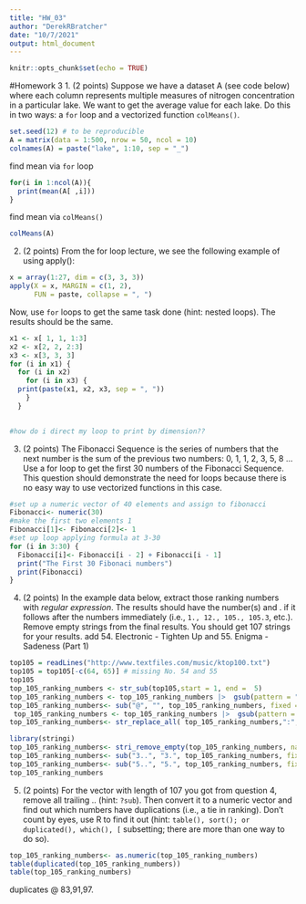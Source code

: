 ```yaml
---
title: "HW_03"
author: "DerekRBratcher"
date: "10/7/2021"
output: html_document
---
```


```r
knitr::opts_chunk$set(echo = TRUE)
```

#Homework 3
1. (2 points) Suppose we have a dataset A (see code below) where each column represents multiple measures of nitrogen concentration in a particular lake. We want to get the average value for each lake. Do this in two ways: a `for` loop and a vectorized function `colMeans()`.
```r
set.seed(12) # to be reproducible
A = matrix(data = 1:500, nrow = 50, ncol = 10)
colnames(A) = paste("lake", 1:10, sep = "_")
```

find mean via `for` loop
```r
for(i in 1:ncol(A)){
  print(mean(A[ ,i]))
}
```
 find mean via `colMeans()`
 

```r
colMeans(A)
```
2. (2 points) From the for loop lecture, we see the following example of using apply():
 
```r
x = array(1:27, dim = c(3, 3, 3))
apply(X = x, MARGIN = c(1, 2), 
      FUN = paste, collapse = ", ")
```
Now, use `for` loops to get the same task done (hint: nested loops). The results should be the same. 

```r
x1 <- x[ 1, 1, 1:3]
x2 <- x[2, 2, 2:3]
x3 <- x[3, 3, 3]
for (i in x1) {
  for (i in x2) 
    for (i in x3) {
  print(paste(x1, x2, x3, sep = ", "))
    }
  }
  

#how do i direct my loop to print by dimension??
```



3. (2 points) The Fibonacci Sequence is the series of numbers that the next number is the sum of the previous two numbers: 0, 1, 1, 2, 3, 5, 8 … Use a for loop to get the first 30 numbers of the Fibonacci Sequence. This question should demonstrate the need for loops because there is no easy way to use vectorized functions in this case.

```r
#set up a numeric vector of 40 elements and assign to fibonacci
Fibonacci<- numeric(30)
#make the first two elements 1
Fibonacci[1]<- Fibonacci[2]<- 1
#set up loop applying formula at 3-30
for (i in 3:30) { 
  Fibonacci[i]<- Fibonacci[i - 2] + Fibonacci[i - 1]
  print("The First 30 Fibonaci numbers")
  print(Fibonacci)
}


```
4. (2 points) In the example data below, extract those ranking numbers with _regular expression_. The results should have the number(s) and . if it follows after the numbers immediately (i.e., `1., 12., 105., 105.3`, etc.). Remove empty strings from the final results. You should get 107 strings for your results. 
add 54. Electronic - Tighten Up and 55. Enigma - Sadeness (Part 1)
```r
top105 = readLines("http://www.textfiles.com/music/ktop100.txt")
top105 = top105[-c(64, 65)] # missing No. 54 and 55
top105
top_105_ranking_numbers <- str_sub(top105,start = 1, end =  5)
top_105_ranking_numbers <- top_105_ranking_numbers |>  gsub(pattern = "[[:alpha:]]",replacement =  " ", x = top_105_ranking_numbers)
top_105_ranking_numbers<- sub("@", "", top_105_ranking_numbers, fixed = TRUE)
 top_105_ranking_numbers <- top_105_ranking_numbers |>  gsub(pattern = "[[:blank:]]",replacement =  "", x = top_105_ranking_numbers)
top_105_ranking_numbers<- str_replace_all( top_105_ranking_numbers,":", "")

library(stringi)
top_105_ranking_numbers<- stri_remove_empty(top_105_ranking_numbers, na_empty = FALSE)
top_105_ranking_numbers<- sub("3..", "3.", top_105_ranking_numbers, fixed = TRUE)
top_105_ranking_numbers<- sub("5..", "5.", top_105_ranking_numbers, fixed = TRUE)
top_105_ranking_numbers
```
5. (2 points) For the vector with length of 107 you got from question 4, remove all trailing .. (hint: `?sub`). Then convert it to a numeric vector and find out which numbers have duplications (i.e., a tie in ranking). Don’t count by eyes, use R to find it out (hint: `table(), sort(); or duplicated(), which(), [` subsetting; there are more than one way to do so).

```r
top_105_ranking_numbers<- as.numeric(top_105_ranking_numbers)
table(duplicated(top_105_ranking_numbers))
table(top_105_ranking_numbers)

```

 duplicates @ 83,91,97.
